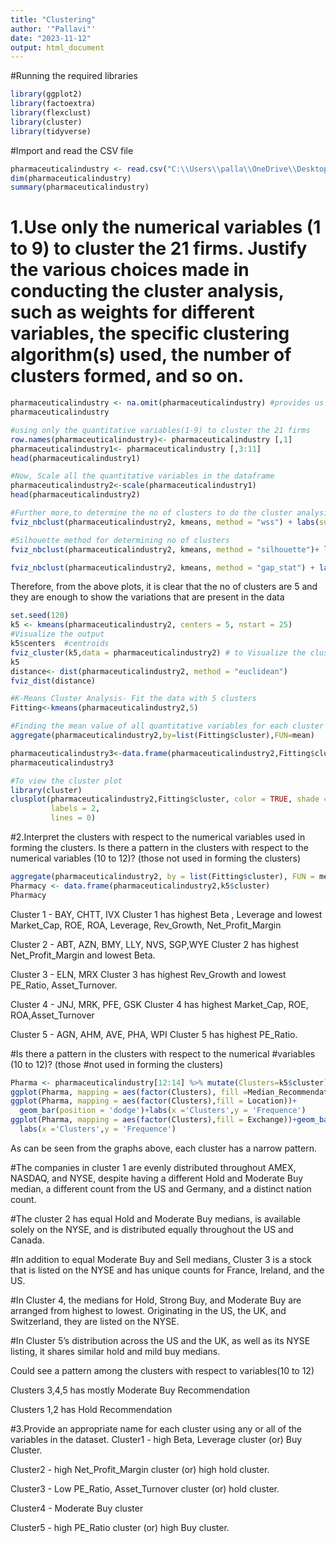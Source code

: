 ---
title: "Clustering"
author: '"Pallavi"'
date: "2023-11-12"
output: html_document
---

#Running the required libraries
```{r}
library(ggplot2)
library(factoextra)
library(flexclust)
library(cluster)
library(tidyverse)
```

#Import and read the CSV file
```{r}
pharmaceuticalindustry <- read.csv("C:\\Users\\palla\\OneDrive\\Desktop\\Assignments\\FML\\Last assignment\\Pharmaceuticals.csv")
dim(pharmaceuticalindustry)
summary(pharmaceuticalindustry)
```

#   1.Use only the numerical variables (1 to 9) to cluster the 21 firms. Justify the various choices made in conducting the cluster analysis, such as weights for different variables, the specific clustering algorithm(s) used, the number of clusters formed, and so on. 

```{r}
pharmaceuticalindustry <- na.omit(pharmaceuticalindustry) #provides us with the data post eliminating the incomplete cases.
pharmaceuticalindustry

#using only the quantitative variables(1-9) to cluster the 21 firms
row.names(pharmaceuticalindustry)<- pharmaceuticalindustry [,1]
pharmaceuticalindustry1<- pharmaceuticalindustry [,3:11]
head(pharmaceuticalindustry1)

#Now, Scale all the quantitative variables in the dataframe
pharmaceuticalindustry2<-scale(pharmaceuticalindustry1)
head(pharmaceuticalindustry2)

#Further more,to determine the no of clusters to do the cluster analysis using Elbow Method
fviz_nbclust(pharmaceuticalindustry2, kmeans, method = "wss") + labs(subtitle = "Elbow Method")

#Silhouette method for determining no of clusters
fviz_nbclust(pharmaceuticalindustry2, kmeans, method = "silhouette")+ labs(subtitle = "Silhouette Method")

fviz_nbclust(pharmaceuticalindustry2, kmeans, method = "gap_stat") + labs(subtitle = "Gap Stat Method")
```
Therefore, from the above plots, it is clear that the no of clusters are 5 and they are enough to show the variations that are present in the data


```{r}
set.seed(120)
k5 <- kmeans(pharmaceuticalindustry2, centers = 5, nstart = 25)
#Visualize the output
k5$centers  #centroids
fviz_cluster(k5,data = pharmaceuticalindustry2) # to Visualize the clusters
k5
distance<- dist(pharmaceuticalindustry2, method = "euclidean")
fviz_dist(distance)

#K-Means Cluster Analysis- Fit the data with 5 clusters
Fitting<-kmeans(pharmaceuticalindustry2,5)

#Finding the mean value of all quantitative variables for each cluster
aggregate(pharmaceuticalindustry2,by=list(Fitting$cluster),FUN=mean)

pharmaceuticalindustry3<-data.frame(pharmaceuticalindustry2,Fitting$cluster)
pharmaceuticalindustry3

#To view the cluster plot
library(cluster)
clusplot(pharmaceuticalindustry2,Fitting$cluster, color = TRUE, shade = TRUE, 
         labels = 2,
         lines = 0)
```

#2.Interpret the clusters with respect to the numerical variables used in forming the clusters. Is there a pattern in the clusters with respect to the numerical variables (10 to 12)? (those not used in forming the clusters)



```{r}
aggregate(pharmaceuticalindustry2, by = list(Fitting$cluster), FUN = mean)
Pharmacy <- data.frame(pharmaceuticalindustry2,k5$cluster)
Pharmacy
```
Cluster 1 - BAY, CHTT, IVX
Cluster 1 has highest Beta , Leverage and lowest Market_Cap, ROE, ROA, Leverage, Rev_Growth, Net_Profit_Margin

Cluster 2 - ABT, AZN, BMY, LLY, NVS, SGP,WYE
Cluster 2 has highest Net_Profit_Margin and lowest Beta.

Cluster 3 - ELN, MRX
Cluster 3 has highest Rev_Growth and lowest PE_Ratio, Asset_Turnover.

Cluster 4 - JNJ, MRK, PFE, GSK
Cluster 4 has highest Market_Cap, ROE, ROA,Asset_Turnover 

Cluster 5 - AGN, AHM, AVE, PHA, WPI
Cluster 5 has highest PE_Ratio.

#Is there a pattern in the clusters with respect to the numerical 
#variables (10 to 12)? (those \n #not used in forming the clusters)

```{r}
Pharma <- pharmaceuticalindustry[12:14] %>% mutate(Clusters=k5$cluster)
ggplot(Pharma, mapping = aes(factor(Clusters), fill =Median_Recommendation))+geom_bar(position='dodge')+labs(x ='Clusters',y ='Frequence')
ggplot(Pharma, mapping = aes(factor(Clusters),fill = Location))+
  geom_bar(position = 'dodge')+labs(x ='Clusters',y = 'Frequence')
ggplot(Pharma, mapping = aes(factor(Clusters),fill = Exchange))+geom_bar(position = 'dodge')+
  labs(x ='Clusters',y = 'Frequence')
```
As can be seen from the graphs above, each cluster has a narrow pattern.

#The companies in cluster 1 are evenly distributed throughout AMEX, NASDAQ, and NYSE, despite having a different Hold and Moderate Buy median, a different count from the US and Germany, and a distinct nation count.

#The cluster 2 has equal Hold and Moderate Buy medians, is available solely on the NYSE, and is distributed equally throughout the US and Canada.

#In addition to equal Moderate Buy and Sell medians, Cluster 3 is a stock that is listed on the NYSE and has unique counts for France, Ireland, and the US.

#In Cluster 4, the medians for Hold, Strong Buy, and Moderate Buy are arranged from highest to lowest. Originating in the US, the UK, and Switzerland, they are listed on the NYSE.

#In Cluster 5's distribution across the US and the UK, as well as its NYSE listing, it shares similar hold and mild buy medians.


Could see a pattern among the clusters with respect to variables(10 to 12)

Clusters 3,4,5 has mostly Moderate Buy Recommendation

Clusters 1,2 has Hold Recommendation


#3.Provide an appropriate name for each cluster using any or all of the variables in the dataset.
Cluster1 - high Beta, Leverage cluster (or) Buy Cluster. 

Cluster2 - high Net_Profit_Margin cluster (or) high hold cluster.

Cluster3 - Low PE_Ratio, Asset_Turnover cluster (or) hold cluster.

Cluster4 - Moderate Buy cluster

Cluster5 - high PE_Ratio cluster (or) high Buy cluster.

